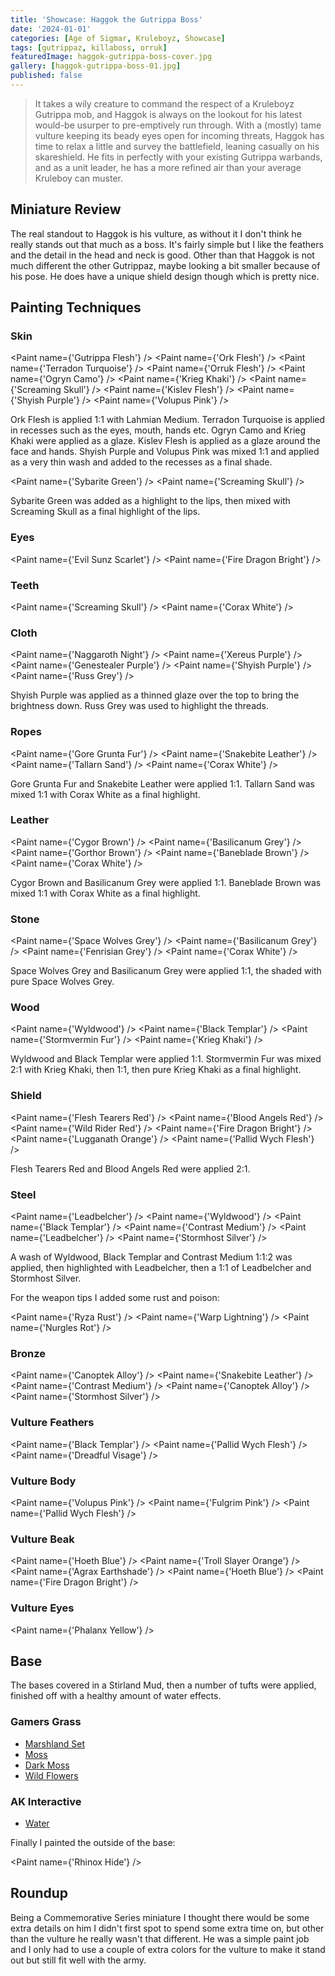 ```yaml
---
title: 'Showcase: Haggok the Gutrippa Boss'
date: '2024-01-01'
categories: [Age of Sigmar, Kruleboyz, Showcase]
tags: [gutrippaz, killaboss, orruk]
featuredImage: haggok-gutrippa-boss-cover.jpg
gallery: [haggok-gutrippa-boss-01.jpg]
published: false
---
```



> It takes a wily creature to command the respect of a Kruleboyz Gutrippa mob, and Haggok is always on the lookout for
> his latest would-be usurper to pre-emptively run through. With a (mostly) tame vulture keeping its beady eyes open
> for incoming threats, Haggok has time to relax a little and survey the battlefield, leaning casually on his
> skareshield. He fits in perfectly with your existing Gutrippa warbands, and as a unit leader, he has a more refined
> air than your average Kruleboy can muster.

## Miniature Review

The real standout to Haggok is his vulture, as without it I don't think he really stands out that much as a boss. It's
fairly simple but I like the feathers and the detail in the head and neck is good. Other than that Haggok is not much
different the other Gutrippaz, maybe looking a bit smaller because of his pose. He does have a unique shield design
though which is pretty nice.

## Painting Techniques

### Skin

<Paint name={'Gutrippa Flesh'} />
<Paint name={'Ork Flesh'} />
<Paint name={'Terradon Turquoise'} />
<Paint name={'Orruk Flesh'} />
<Paint name={'Ogryn Camo'} />
<Paint name={'Krieg Khaki'} />
<Paint name={'Screaming Skull'} />
<Paint name={'Kislev Flesh'} />
<Paint name={'Shyish Purple'} />
<Paint name={'Volupus Pink'} />

Ork Flesh is applied 1:1 with Lahmian Medium. Terradon Turquoise is applied in recesses such as the eyes, mouth,
hands etc. Ogryn Camo and Krieg Khaki were applied as a glaze. Kislev Flesh is applied as a glaze around the face and
hands. Shyish Purple and Volupus Pink was mixed 1:1 and applied as a very thin wash and added to the recesses as a final
shade.

<Paint name={'Sybarite Green'} />
<Paint name={'Screaming Skull'} />

Sybarite Green was added as a highlight to the lips, then mixed with Screaming Skull as a final highlight of the lips.

### Eyes

<Paint name={'Evil Sunz Scarlet'} />
<Paint name={'Fire Dragon Bright'} />

### Teeth

<Paint name={'Screaming Skull'} />
<Paint name={'Corax White'} />

### Cloth

<Paint name={'Naggaroth Night'} />
<Paint name={'Xereus Purple'} />
<Paint name={'Genestealer Purple'} />
<Paint name={'Shyish Purple'} />
<Paint name={'Russ Grey'} />

Shyish Purple was applied as a thinned glaze over the top to bring the brightness down. Russ Grey was used to highlight
the threads.

### Ropes

<Paint name={'Gore Grunta Fur'} />
<Paint name={'Snakebite Leather'} />
<Paint name={'Tallarn Sand'} />
<Paint name={'Corax White'} />

Gore Grunta Fur and Snakebite Leather were applied 1:1. Tallarn Sand was mixed 1:1 with Corax White as a final
highlight.

### Leather

<Paint name={'Cygor Brown'} />
<Paint name={'Basilicanum Grey'} />
<Paint name={'Gorthor Brown'} />
<Paint name={'Baneblade Brown'} />
<Paint name={'Corax White'} />

Cygor Brown and Basilicanum Grey were applied 1:1. Baneblade Brown was mixed 1:1 with Corax White as a final highlight.

### Stone

<Paint name={'Space Wolves Grey'} />
<Paint name={'Basilicanum Grey'} />
<Paint name={'Fenrisian Grey'} />
<Paint name={'Corax White'} />

Space Wolves Grey and Basilicanum Grey were applied 1:1, the shaded with pure Space Wolves Grey.

### Wood

<Paint name={'Wyldwood'} />
<Paint name={'Black Templar'} />
<Paint name={'Stormvermin Fur'} />
<Paint name={'Krieg Khaki'} />

Wyldwood and Black Templar were applied 1:1. Stormvermin Fur was mixed 2:1 with Krieg Khaki, then 1:1, then pure
Krieg Khaki as a final highlight.

### Shield

<Paint name={'Flesh Tearers Red'} />
<Paint name={'Blood Angels Red'} />
<Paint name={'Wild Rider Red'} />
<Paint name={'Fire Dragon Bright'} />
<Paint name={'Lugganath Orange'} />
<Paint name={'Pallid Wych Flesh'} />

Flesh Tearers Red and Blood Angels Red were applied 2:1.

### Steel

<Paint name={'Leadbelcher'} />
<Paint name={'Wyldwood'} />
<Paint name={'Black Templar'} />
<Paint name={'Contrast Medium'} />
<Paint name={'Leadbelcher'} />
<Paint name={'Stormhost Silver'} />

A wash of Wyldwood, Black Templar and Contrast Medium 1:1:2 was applied, then highlighted with Leadbelcher, then
a 1:1 of Leadbelcher and Stormhost Silver.

For the weapon tips I added some rust and poison:

<Paint name={'Ryza Rust'} />
<Paint name={'Warp Lightning'} />
<Paint name={'Nurgles Rot'} />

### Bronze

<Paint name={'Canoptek Alloy'} />
<Paint name={'Snakebite Leather'} />
<Paint name={'Contrast Medium'} />
<Paint name={'Canoptek Alloy'} />
<Paint name={'Stormhost Silver'} />

### Vulture Feathers

<Paint name={'Black Templar'} />
<Paint name={'Pallid Wych Flesh'} />
<Paint name={'Dreadful Visage'} />

### Vulture Body

<Paint name={'Volupus Pink'} />
<Paint name={'Fulgrim Pink'} />
<Paint name={'Pallid Wych Flesh'} />

### Vulture Beak

<Paint name={'Hoeth Blue'} />
<Paint name={'Troll Slayer Orange'} />
<Paint name={'Agrax Earthshade'} />
<Paint name={'Hoeth Blue'} />
<Paint name={'Fire Dragon Bright'} />

### Vulture Eyes

<Paint name={'Phalanx Yellow'} />

## Base

The bases covered in a Stirland Mud, then a number of tufts were applied, finished off with a healthy amount of
water effects.

### Gamers Grass

- [Marshland Set](https://gamersgrass.com/product/marshland-set/)
- [Moss](https://gamersgrass.com/product/moss-2mm/)
- [Dark Moss](https://gamersgrass.com/product/dark-moss-2mm/)
- [Wild Flowers](https://gamersgrass.com/product/wild-flowers-set/)

### AK Interactive

- [Water](https://ak-interactive.com/product/puddles-60ml/)

Finally I painted the outside of the base:

<Paint name={'Rhinox Hide'} />

## Roundup

Being a Commemorative Series miniature I thought there would be some extra details on him I didn't first spot to spend
some extra time on, but other than the vulture he really wasn't that different. He was a simple paint job and I only
had to use a couple of extra colors for the vulture to make it stand out but still fit well with the army.
